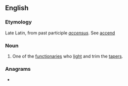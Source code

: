 ==English==

===Etymology===
Late Latin, from past participle ''[[accensus]]''. See [[accend]]

===Noun===
{{en-noun}}

# {{lb|en|Roman Catholic Church}} One of the [[functionaries]] who [[light]] and trim the [[tapers]].

===Anagrams===
* {{anagrams|en|conacres}}